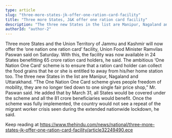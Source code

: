 ```yaml
---
type: article
slug: "three-more-states-jk-offer-one-ration-card-facility"
title: "Three more States, J&K offer one ration card facility"
description: "The three new States in the list are Manipur, Nagaland and Uttarakhand."
authorId: "author-2"
---
```


Three more States and the Union Territory of Jammu and Kashmir will now offer the ‘one nation one ration card’ facility, Union Food Minister Ramvilas Paswan said on Saturday. With this, the facility was now available in 24 States benefitting 65 crore ration card holders, he said. 
The ambitious ‘One Nation One Card’ scheme is to ensure that a ration card holder can collect the food grains that he or she is entitled to away from his/her home station too. 
The three new States in the list are Manipur, Nagaland and Uttarakhand. 
“The One Nation One Card scheme gives people freedom of mobility, they are no longer tied down to one single fair price shop,” Mr. Paswan said. He added that by March 31, all States would be covered under the scheme and all the 81 crore beneficiaries would benefit. Once the scheme was fully implemented, the country would not see a repeat of the migrant worker crisis seen during the extended nationwide lockdown, he said. 

Keep reading at https://www.thehindu.com/news/national/three-more-states-jk-offer-one-ration-card-facility/article32249490.ece

